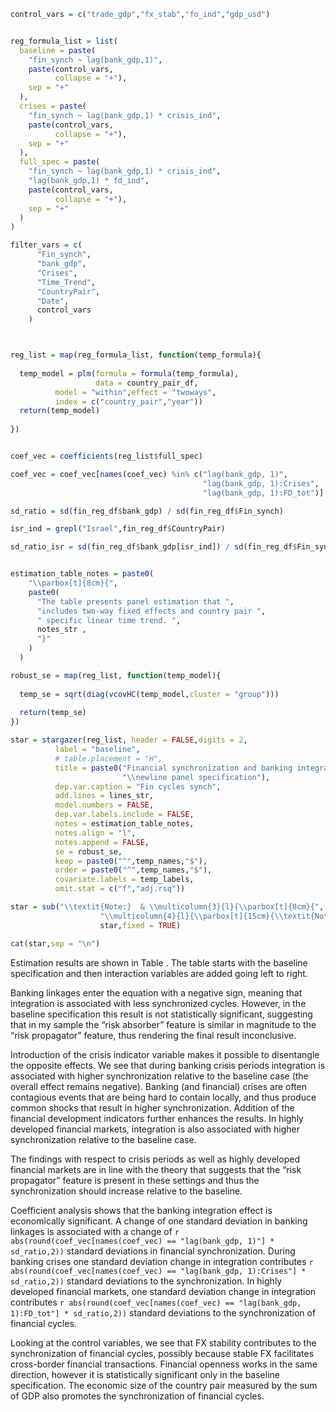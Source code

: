```r

control_vars = c("trade_gdp","fx_stab","fo_ind","gdp_usd")


reg_formula_list = list(
  baseline = paste(
    "fin_synch ~ lag(bank_gdp,1)",
    paste(control_vars,
          collapse = "+"),
    sep = "+"
  ),
  crises = paste(
    "fin_synch ~ lag(bank_gdp,1) * crisis_ind",
    paste(control_vars,
          collapse = "+"),
    sep = "+"
  ),
  full_spec = paste(
    "fin_synch ~ lag(bank_gdp,1) * crisis_ind",
    "lag(bank_gdp,1) * fd_ind",
    paste(control_vars,
          collapse = "+"),
    sep = "+"
  )
)
```





```r

filter_vars = c(
      "Fin_synch",
      "bank_gdp",
      "Crises",
      "Time_Trend",
      "CountryPair",
      "Date",
      control_vars
    )



reg_list = map(reg_formula_list, function(temp_formula){
  
  temp_model = plm(formula = formula(temp_formula),
                   data = country_pair_df,
          model = "within",effect = "twoways",
          index = c("country_pair","year"))
  return(temp_model)
  
})


coef_vec = coefficients(reg_list$full_spec)

coef_vec = coef_vec[names(coef_vec) %in% c("lag(bank_gdp, 1)",
                                           "lag(bank_gdp, 1):Crises",
                                           "lag(bank_gdp, 1):FD_tot")]

sd_ratio = sd(fin_reg_df$bank_gdp) / sd(fin_reg_df$Fin_synch)

isr_ind = grepl("Israel",fin_reg_df$CountryPair)

sd_ratio_isr = sd(fin_reg_df$bank_gdp[isr_ind]) / sd(fin_reg_df$Fin_synch[isr_ind])



```



```r

estimation_table_notes = paste0(
    "\\parbox[t]{8cm}{",
    paste0(
      "The table presents panel estimation that ",
      "includes two-way fixed effects and country pair ",
      " specific linear time trend. ",
      notes_str ,
      "}"
    )
  )

robust_se = map(reg_list, function(temp_model){
  
  temp_se = sqrt(diag(vcovHC(temp_model,cluster = "group")))
  
  return(temp_se)
})

star = stargazer(reg_list, header = FALSE,digits = 2,
          label = "baseline",
          # table.placement = "H",
          title = paste0("Financial synchronization and banking integration: ",
                         "\\newline panel specification"),
          dep.var.caption = "Fin cycles synch",
          add.lines = lines_str,
          model.numbers = FALSE,
          dep.var.labels.include = FALSE,
          notes = estimation_table_notes,
          notes.align = "l",
          notes.append = FALSE,
          se = robust_se,
          keep = paste0("^",temp_names,"$"),
          order = paste0("^",temp_names,"$"),
          covariate.labels = temp_labels,
          omit.stat = c("f","adj.rsq"))

star = sub("\\textit{Note:}  & \\multicolumn{3}{l}{\\parbox[t]{8cm}{",
                    "\\multicolumn{4}{l}{\\parbox[t]{15cm}{\\textit{Note:} ",
                    star,fixed = TRUE)


```


```r

cat(star,sep = "\n")

```


Estimation results are shown in Table \ref{baseline}. The table starts with the baseline specification and then interaction variables are added going left to right.

Banking linkages enter the equation with a negative sign, meaning that integration is associated with less synchronized cycles. However, in the baseline specification this result is not statistically significant, suggesting that in my sample the "risk absorber" feature is similar in magnitude to the "risk propagator" feature, thus rendering the final result inconclusive. 

Introduction of the crisis indicator variable makes it possible to disentangle the opposite effects. We see that during banking crisis periods integration is associated with higher synchronization relative to the baseline case (the overall effect remains negative). Banking (and financial) crises are often contagious events that are being hard to contain locally, and thus produce common shocks that result in higher synchronization. Addition of the financial development indicators further enhances the results. In highly developed financial markets, integration is  also associated with higher synchronization relative to the baseline case.

The findings with respect to crisis periods as well as highly developed financial
markets are in line with the theory that suggests that the "risk propagator" feature is present in these settings and thus the synchronization should increase relative to the baseline.


Coefficient analysis shows that the banking integration effect is economically significant. A change of one standard deviation in banking linkages is
associated with a change of
`r abs(round(coef_vec[names(coef_vec) == "lag(bank_gdp, 1)"] * sd_ratio,2))` 
standard deviations in financial synchronization.
During banking crises one standard deviation change in integration contributes
`r abs(round(coef_vec[names(coef_vec) == "lag(bank_gdp, 1):Crises"] * sd_ratio,2))` standard deviations to the synchronization. In highly developed financial markets, one standard deviation change in integration contributes
`r abs(round(coef_vec[names(coef_vec) == "lag(bank_gdp, 1):FD_tot"] * sd_ratio,2))` standard deviations to the synchronization of financial cycles.

Looking at the control variables, we see that FX stability contributes to the synchronization of financial cycles, possibly because stable FX facilitates
cross-border financial transactions. Financial openness works in the same direction, however it is statistically significant only in the baseline specification.
The economic size of the country pair measured by the sum of GDP also promotes
the synchronization of financial cycles.

